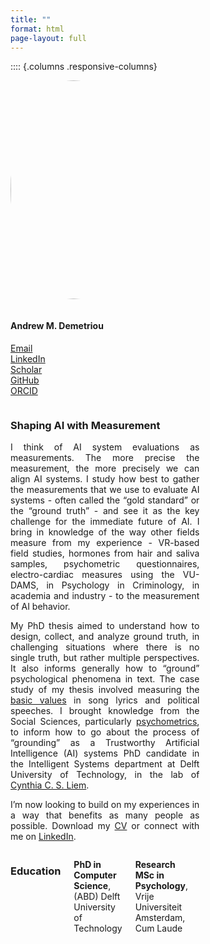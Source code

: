 ```yaml
---
title: ""
format: html
page-layout: full
---
```


<style>
.add-space-r{
padding-right: 5%;
}
</style>


:::: {.columns .responsive-columns}

::: {.column width="40%" .add-space-r}

![](images/IMG_2445.jpg){width=350px style="border-radius: 50%; margin-bottom: 1em;"}
<div class="contact-links">
#### <span class="name-highlight-2">**Andrew M. Demetriou**</span> 


<span class="bi bi-envelope-fill"></span> [Email](mailto:andrew.m.demetriou@gmail.com)  
<span class="bi bi-linkedin"></span> [LinkedIn](https://www.linkedin.com/in/andrew-m-demetriou/)  
<span class="bi bi-google"></span> [Scholar](https://scholar.google.nl/citations?user=TFnVkFQAAAAJ&hl=en)  
<span class="bi bi-github"></span> 
[GitHub](https://github.com/andrew0302)  
<span class="bi bi-box-arrow-up-right"></span> [ORCID](https://orcid.org/0000-0002-0724-2278)
</div>

:::

::: {.column width="60%"}

### Shaping AI with <span class="highlight">Measurement</span>

<div style="text-align: justify;">
I think of AI system evaluations as measurements. The more precise the measurement, the more precisely we can align AI systems. I study how best to gather the measurements that we use to evaluate AI systems - often called the "gold standard" or the "ground truth" - and see it as the key challenge for the immediate future of AI. I bring in knowledge of the way other fields measure from my experience - VR-based field studies, hormones from hair and saliva samples, psychometric questionnaires, electro-cardiac measures using the VU-DAMS, in Psychology in Criminology, in academia and industry - to the measurement of AI behavior. 

My PhD thesis aimed to understand how to design, collect, and analyze ground truth, in challenging situations where there is no single truth, but rather multiple perspectives. It also informs generally how to "ground" psychological phenomena in text. The case study of my thesis involved measuring the [basic values](https://en.wikipedia.org/wiki/Theory_of_basic_human_values#:~:text=Schwartz%20identifies%20ten%20basic%20human,and%20the%20Portrait%20Values%20Questionnaire.) in song lyrics and political speeches. I brought knowledge from the Social Sciences, particularly [psychometrics](https://en.wikipedia.org/wiki/Psychometrics), to inform how to go about the process of "grounding" as a Trustworthy Artificial Intelligence (AI) systems PhD candidate in the Intelligent Systems department at Delft University of Technology, in the lab of [Cynthia C. S. Liem](https://www.cynthialiem.com/). 

I'm now looking to build on my experiences in a way that benefits as many people as possible. Download my [CV ](CV/cv.pdf) or connect with me on [LinkedIn](https://www.linkedin.com/in/andrew-m-demetriou/){target=_blank}.
</div>


:::: {.columns}

### Education
<i class="bi bi-mortarboard-fill"></i> 
**PhD in Computer Science**,  
(ABD) Delft University of Technology  

<i class="bi bi-mortarboard-fill"></i> 
**Research MSc in Psychology**,  
Vrije Universiteit Amsterdam, Cum Laude  

<i class="bi bi-mortarboard-fill"></i> 
**BA in Philosphy and Political Science**,
CUNY Queens College

:::

::::
